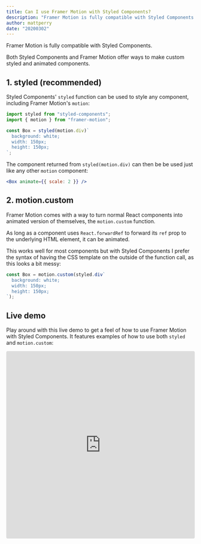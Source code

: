 ```yaml
---
title: Can I use Framer Motion with Styled Components?
description: "Framer Motion is fully compatible with Styled Components. Find out how."
author: mattperry
date: "20200302"
---
```


Framer Motion is fully compatible with Styled Components.

Both Styled Components and Framer Motion offer ways to make custom styled and animated components.

## 1. styled (recommended)

Styled Components' `styled` function can be used to style any component, including Framer Motion's `motion`:

```jsx
import styled from "styled-components";
import { motion } from "framer-motion";

const Box = styled(motion.div)`
  background: white;
  width: 150px;
  height: 150px;
`;
```

The component returned from `styled(motion.div)` can then be be used just like any other `motion` component:

```jsx
<Box animate={{ scale: 2 }} />
```

## 2. motion.custom

Framer Motion comes with a way to turn normal React components into animated version of themselves, the `motion.custom` function.

As long as a component uses `React.forwardRef` to forward its `ref` prop to the underlying HTML element, it can be animated.

This works well for most components but with Styled Components I prefer the syntax of having the CSS template on the outside of the function call, as this looks a bit messy:

```jsx
const Box = motion.custom(styled.div`
  background: white;
  width: 150px;
  height: 150px;
`);
```

## Live demo

Play around with this live demo to get a feel of how to use Framer Motion with Styled Components. It features examples of how to use both `styled` and `motion.custom`:

<iframe
    src="https://codesandbox.io/embed/condescending-bhaskara-ge2gp?fontsize=14&hidenavigation=1&module=%2Fsrc%2FExample.tsx&theme=dark"
    style="width:100%; height:500px; border:0; border-radius: 4px; overflow:hidden;"
    title="Framer Motion with Styled Components example"
    allow="geolocation; microphone; camera; midi; vr; accelerometer; gyroscope; payment; ambient-light-sensor; encrypted-media; usb"
    sandbox="allow-modals allow-forms allow-popups allow-scripts allow-same-origin"
  ></iframe>
